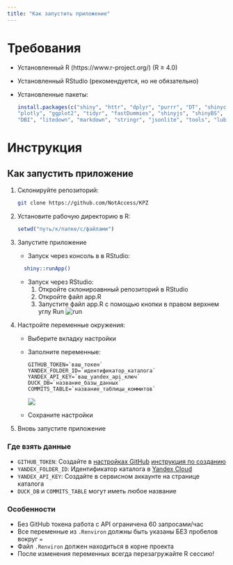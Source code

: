 ```yaml
---
title: "Как запустить приложение"
---
```


# Требования

- Установленный R (https://www.r-project.org/) (R ≥ 4.0)
- Установленный RStudio (рекомендуется, но не обязательно)
- Установленные пакеты:
  ```R
  install.packages(c("shiny", "httr", "dplyr", "purrr", "DT", "shinycssloaders", 
  "plotly", "ggplot2", "tidyr", "fastDummies", "shinyjs", "shinyBS", "duckdb", 
  "DBI", "litedown", "markdown", "stringr", "jsonlite", "tools", "lubridate"))
  ```

# Инструкция
## Как запустить приложение
1. Склонируйте репозиторий:
   ```bash
   git clone https://github.com/NotAccess/KPZ
   ```
2. Установите рабочую директорию в R:
   ```R
   setwd("путь/к/папке/с/файлами")
   ```
3. Запустите приложение
   * Запуск через консоль в в RStudio:
   ```bash
     shiny::runApp()
   ```
   * Запуск через RStudio:
       1. Откройте склонироавнный репозиторий в RStudio
       2. Откройте файл app.R
       3. Запустите файл app.R с помощью кнопки в правом верхнем углу Run ![run](img/run.png)
       
4. Настройте переменные окружения:
   * Выберите вкладку настройки
   * Заполните переменные: 
     ```
     GITHUB_TOKEN=`ваш_токен`
     YANDEX_FOLDER_ID=`идентификатор_каталога`
     YANDEX_API_KEY=`ваш_yandex_api_ключ`
     DUCK_DB=`название_базы_данных`
     COMMITS_TABLE=`название_таблицы_коммитов`
     ```
     ![](img/par.jpeg)
   * Сохраните настройки
5. Вновь запустите приложение 

### Где взять данные

- `GITHUB_TOKEN`: Создайте в [настройках GitHub](https://github.com/settings/tokens) [инструкция по созданию](https://github.com/NotAccess/KPZ/wiki/Token)
- `YANDEX_FOLDER_ID`: Идентификатор каталога в [Yandex Cloud](https://console.cloud.yandex.ru/folders)
- `YANDEX_API_KEY`: Создайте в сервисном аккаунте на странице каталога
- `DUCK_DB` и `COMMITS_TABLE` могут иметь любое название 

### Особенности

- Без GitHub токена работа с API ограничена 60 запросами/час
- Все переменные из `.Renviron` должны быть указаны БЕЗ пробелов вокруг `=`
- Файл `.Renviron` должен находиться в корне проекта
- После изменения переменных всегда перезагружайте R сессию!